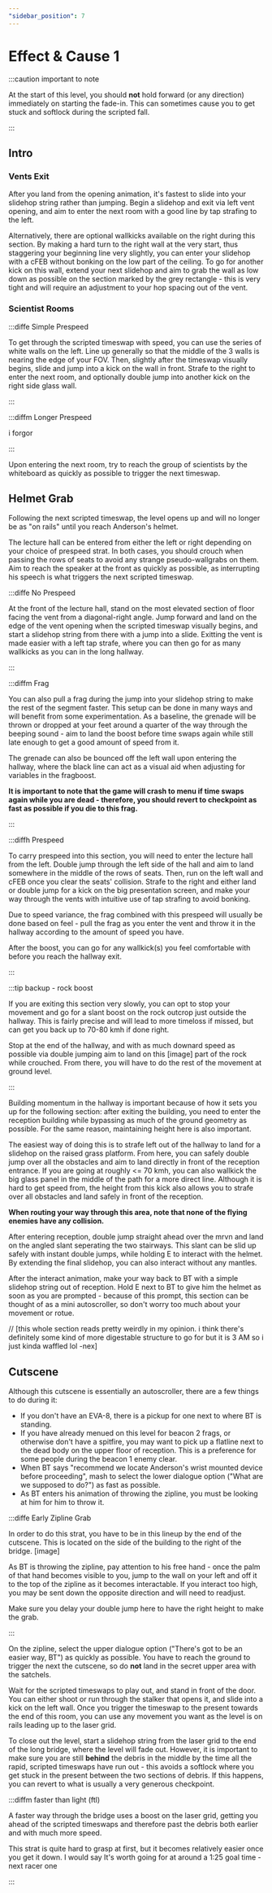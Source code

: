 ```yaml
---
"sidebar_position": 7
---
```



# Effect & Cause 1

:::caution important to note

At the start of this level, you should **not** hold forward (or any direction) immediately on starting the fade-in. This can sometimes cause you to get stuck and softlock during the scripted fall.

:::

## Intro 

### Vents Exit

After you land from the opening animation, it's fastest to slide into your slidehop string rather than jumping. Begin a slidehop and exit via left vent opening, and aim to enter the next room with a good line by tap strafing to the left.

Alternatively, there are optional wallkicks available on the right during this section. By making a hard turn to the right wall at the very start, thus staggering your beginning line very slightly, you can enter your slidehop with a cFEB without bonking on the low part of the ceiling.
To go for another kick on this wall, extend your next slidehop and aim to grab the wall as low down as possible on the section marked by the grey rectangle - this is very tight and will require an adjustment to your hop spacing out of the vent.

### Scientist Rooms

:::diffe Simple Prespeed

To get through the scripted timeswap with speed, you can use the series of white walls on the left. Line up generally so that the middle of the 3 walls is nearing the edge of your FOV.
Then, slightly after the timeswap visually begins, slide and jump into a kick on the wall in front. Strafe to the right to enter the next room, and optionally double jump into another kick on the right side glass wall.

:::

:::diffm Longer Prespeed

i forgor

:::


Upon entering the next room, try to reach the group of scientists by the whiteboard as quickly as possible to trigger the next timeswap. 



## Helmet Grab

Following the next scripted timeswap, the level opens up and will no longer be as "on rails" until you reach Anderson's helmet.

The lecture hall can be entered from either the left or right depending on your choice of prespeed strat. In both cases, you should crouch when passing the rows of seats to avoid any strange pseudo-wallgrabs on them.
Aim to reach the speaker at the front as quickly as possible, as interrupting his speech is what triggers the next scripted timeswap. 


:::diffe No Prespeed

At the front of the lecture hall, stand on the most elevated section of floor facing the vent from a diagonal-right angle. Jump forward and land on the edge of the vent opening when the scripted timeswap visually begins, and start a slidehop string from there with a jump into a slide. Exitting the vent is made easier with a left tap strafe, where you can then go for as many wallkicks as you can in the long hallway.  

:::

:::diffm Frag

You can also pull a frag during the jump into your slidehop string to make the rest of the segment faster. 
This setup can be done in many ways and will benefit from some experimentation. As a baseline, the grenade will be thrown or dropped at your feet around a quarter of the way through the beeping sound - aim to land the boost before time swaps again while still late enough to get a good amount of speed from it.

The grenade can also be bounced off the left wall upon entering the hallway, where the black line can act as a visual aid when adjusting for variables in the fragboost.

**It is important to note that the game will crash to menu if time swaps again while you are dead - therefore, you should revert to checkpoint as fast as possible if you die to this frag.**

:::


:::diffh Prespeed

To carry prespeed into this section, you will need to enter the lecture hall from the left. Double jump through the left side of the hall and aim to land somewhere in the middle of the rows of seats. Then, run on the left wall and cFEB once you clear the seats' collision. Strafe to the right and either land or double jump for a kick on the big presentation screen, and make your way through the vents with intuitive use of tap strafing to avoid bonking.

Due to speed variance, the frag combined with this prespeed will usually be done based on feel - pull the frag as you enter the vent and throw it in the hallway according to the amount of speed you have.

After the boost, you can go for any wallkick(s) you feel comfortable with before you reach the hallway exit.


:::

:::tip backup - rock boost

If you are exiting this section very slowly, you can opt to stop your movement and go for a slant boost on the rock outcrop just outside the hallway.
This is fairly precise and will lead to more timeloss if missed, but can get you back up to 70-80 kmh if done right.

Stop at the end of the hallway, and with as much downard speed as possible via double jumping aim to land on this [image] part of the rock while crouched. From there, you will have to do the rest of the movement at ground level.

::: 



Building momentum in the hallway is important because of how it sets you up for the following section: after exiting the building, you need to enter the reception building while bypassing as much of the ground geometry as possible. For the same reason, maintaining height here is also important. 

The easiest way of doing this is to strafe left out of the hallway to land for a slidehop on the raised grass platform. From here, you can safely double jump over all the obstacles and aim to land directly in front of the reception entrance.
If you are going at roughly <= 70 kmh, you can also wallkick the big glass panel in the middle of the path for a more direct line. Although it is hard to get speed from, the height from this kick also allows you to strafe over all obstacles and land safely in front of the reception.  

**When routing your way through this area, note that none of the flying enemies have any collision.**


After entering reception, double jump straight ahead over the mrvn and land on the angled slant seperating the two stairways. This slant can be slid up safely with instant double jumps, while holding E to interact with the helmet. By extending the final slidehop, you can also interact without any mantles.


After the interact animation, make your way back to BT with a simple slidehop string out of reception. Hold E next to BT to give him the helmet as soon as you are prompted - because of this prompt, this section can be thought of as a mini autoscroller, so don't worry too much about your movement or rotue.

// [this whole section reads pretty weirdly in my opinion. i think there's definitely some kind of more digestable structure to go for but it is 3 AM so i just kinda waffled lol    -nex]

## Cutscene
Although this cutscene is essentially an autoscroller, there are a few things to do during it:

- If you don't have an EVA-8, there is a pickup for one next to where BT is standing.
- If you have already menued on this level for beacon 2 frags, or otherwise don't have a spitfire, you may want to pick up a flatline next to the dead body on the upper floor of reception. This is a preference for some people during the beacon 1 enemy clear.
- When BT says "recommend we locate Anderson's wrist mounted device before proceeding", mash to select the lower dialogue option ("What are we supposed to do?") as fast as possible.
- As BT enters his animation of throwing the zipline, you must be looking at him for him to throw it.


:::diffe Early Zipline Grab

In order to do this strat, you have to be in this lineup by the end of the cutscene. This is located on the side of the building to the right of the bridge. [image]                 

As BT is throwing the zipline, pay attention to his free hand - once the palm of that hand becomes visible to you, jump to the wall on your left and off it to the top of the zipline as it becomes interactable. If you interact too high, you may be sent down the opposite direction and will need to readjust.

Make sure you delay your double jump here to have the right height to make the grab.

:::


On the zipline, select the upper dialogue option ("There's got to be an easier way, BT") as quickly as possible. You have to reach the ground to trigger the next the cutscene, so do **not** land in the secret upper area with the satchels.

Wait for the scripted timeswaps to play out, and stand in front of the door. You can either shoot or run through the stalker that opens it, and slide into a kick on the left wall. Once you trigger the timeswap to the present towards the end of this room, you can use any movement you want as the level is on rails leading up to the laser grid.

To close out the level, start a slidehop string from the laser grid to the end of the long bridge, where the level will fade out. However, it is important to make sure you are still **behind** the debris in the middle by the time all the rapid, scripted timeswaps have run out - this avoids a softlock where you get stuck in the present between the two sections of debris. If this happens, you can revert to what is usually a very generous checkpoint.


:::diffm faster than light (ftl)

A faster way through the bridge uses a boost on the laser grid, getting you ahead of the scripted timeswaps and therefore past the debris both earlier and with much more speed.

<YouTube youTubeId="https://www.youtube.com/watch?v=U1szguexnpk&t=24s" />

This strat is quite hard to grasp at first, but it becomes relatively easier once you get it down. I would say It's worth going for at around a 1:25 goal time -next racer one

:::







